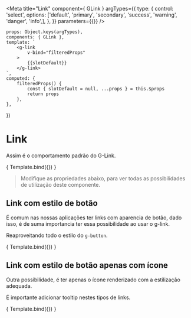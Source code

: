 
<Meta
    title="Link"
    component={ GLink }
    argTypes={{
        type: { 
            control: 'select',
            options: ['default', 'primary', 'secondary', 'success', 'warning', 'danger', 'info',],
        },
    }}
    parameters={{}}
/>

    props: Object.keys(argTypes),
    components: { GLink },
    template: `
        <g-link 
            v-bind="filteredProps" 
        >
            {{slotDefault}}
        </g-link>
    `,
    computed: {
        filteredProps() {
            const { slotDefault = null, ...props } = this.$props
            return props
        },
    },
})

# Link

Assim é o comportamento padrão do G-Link.

<Canvas>
    <Story 
        name="Link"
        args={{
            slotDefault: 'Texto do Link',
        }}
    >
        { Template.bind({}) }
    </Story>
</Canvas>

> Modifique as propriedades abaixo, para ver todas as possibilidades de utilização deste componente.

<ArgsTable story="Link" />

## Link com estilo de botão
É comum nas nossas aplicações ter links com aparencia de botão, dado isso,
é de suma importancia ter essa possibilidade ao usar o g-link.

Reaproveitando todo o estilo do `g-button`.

<Canvas>
    <Story 
        name="LinkButton"
        args={{
            slotDefault: 'Texto do Link',
            is_button: true,
            href: '#',
        }}
    >
        { Template.bind({}) }
    </Story>
</Canvas>

## Link com estilo de botão apenas com ícone
Outra possibilidade, é ter apenas o ícone renderizado com a estilização adequada.

É importante adicionar tooltip nestes tipos de links.

<Canvas>
    <Story 
        name="LinkButtonIcon"
        args={{
            slotDefault: 'Texto do Link',
            just_icon: true,
            type: 'secondary',
            icon: 'home',
            href: '#',
        }}
    >
        { Template.bind({}) }
    </Story>
</Canvas>